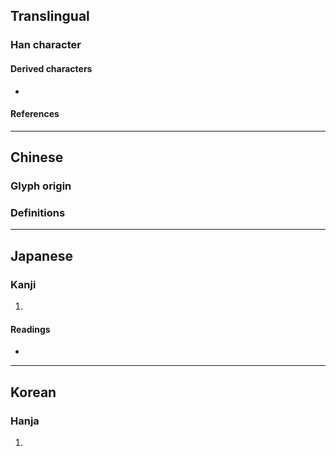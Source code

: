 {{also|塊}}
{{character info/new}}
==Translingual==

===Han character===
{{Han char|rn=17|rad=凵|as=03|sn=5|four=|canj=UG|ids=⿶凵土}}

====Derived characters====
* {{l|mul|[[屆]], [[𠫻]], [[𧆣]], [[𧇏]], [[𠚛]]}}

====References====
{{Han ref|kx=0135.070|dkj=01807|dj=0301.030|hdz=10307.050|uh=51F7}}

----

==Chinese==

===Glyph origin===
{{Han etym}}

===Definitions===
{{zh-see|塊}}

----

==Japanese==

===Kanji===
{{ja-kanji|grade=|rs=凵03}}

# {{defn|lang=ja|sort=凵03}}

====Readings====
* {{ja-readings|on=[[かい]] (kai), [[け]] (ke)|kun=[[つちくれ]] (tsuchikure)}}

----

==Korean==

===Hanja===
{{ko-hanja|hangeul=괴|rv=goe|mr=koe|y=koy}}

# {{defn|lang=ko|sort=凵03}}